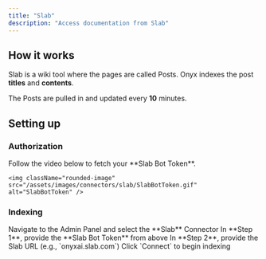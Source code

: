 ```yaml
---
title: "Slab"
description: "Access documentation from Slab"
---
```


## How it works

Slab is a wiki tool where the pages are called Posts. Onyx indexes the post **titles** and **contents**.

The Posts are pulled in and updated every **10** minutes.

## Setting up

### Authorization

<Steps>
  <Step title="Fetch Slab Bot Token">
    Follow the video below to fetch your **Slab Bot Token**.

    <img className="rounded-image" src="/assets/images/connectors/slab/SlabBotToken.gif" alt="SlabBotToken" />
  </Step>
</Steps>

### Indexing

<Steps>
  <Step title="Open Slab connector">
    Navigate to the Admin Panel and select the **Slab** Connector
  </Step>

  <Step title="Enter Bot Token">
    In **Step 1**, provide the **Slab Bot Token** from above
  </Step>

  <Step title="Enter Slab URL">
    In **Step 2**, provide the Slab URL (e.g., `onyxai.slab.com`)
  </Step>

  <Step title="Start indexing">
    Click `Connect` to begin indexing
  </Step>
</Steps>
